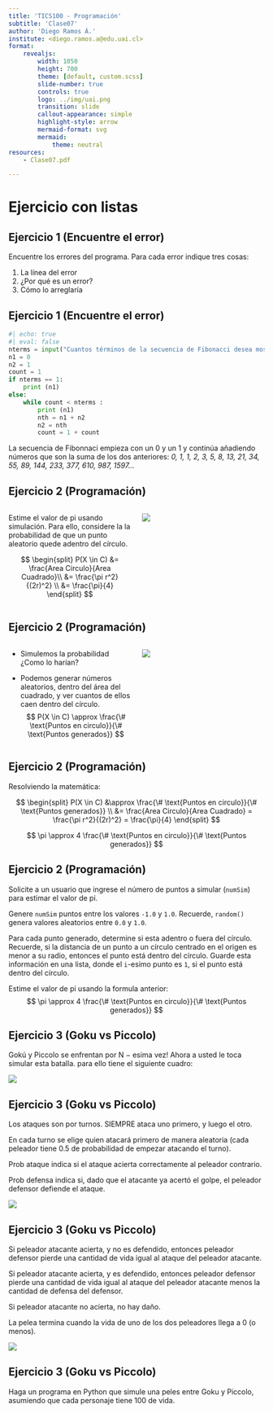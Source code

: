 ```yaml
---
title: 'TICS100 - Programación'
subtitle: 'Clase07'
author: 'Diego Ramos Á.'
institute: <diego.ramos.a@edu.uai.cl>
format:
    revealjs:
        width: 1050
        height: 700
        theme: [default, custom.scss]
        slide-number: true
        controls: true
        logo: ../img/uai.png
        transition: slide
        callout-appearance: simple
        highlight-style: arrow 
        mermaid-format: svg
        mermaid: 
            theme: neutral
resources:
    - Clase07.pdf

---
```



# Ejercicio con listas


## Ejercicio 1 (Encuentre el error)

Encuentre los errores del programa. Para cada error indique tres cosas: 

1. La línea del error
2. ¿Por qué es un error?
3. Cómo lo arreglaría 

## Ejercicio 1 (Encuentre el error)

```python
#| echo: true
#| eval: false
nterms = input("Cuantos términos de la secuencia de Fibonacci desea mostrar?") 
n1 = 0
n2 = 1 
count = 1 
if nterms == 1:
    print (n1) 
else:  
    while count < nterms : 
        print (n1)
        nth = n1 + n2 
        n2 = nth 
        count = 1 + count
```

La secuencia de Fibonnaci empieza con un 0 y un 1 y continúa añadiendo números que son la suma de los dos anteriores: 
*0, 1, 1, 2, 3, 5, 8, 13, 21, 34, 55, 89, 144, 233, 377, 610, 987, 1597…*



## Ejercicio 2 (Programación){.smaller}


::::{.columns}

:::{.column width="50%"}
Estime el valor de pi usando simulación. Para ello, considere la la probabilidad de que un punto aleatorio quede adentro del círculo.   

$$ 
\begin{split} 
P(X \in C) &= \frac{Area Circulo}{Area Cuadrado}\\ 
&= \frac{\pi r^2}{(2r)^2} \\ 
&= \frac{\pi}{4} 
\end{split}
$$
:::

:::{.column width="50%"}
![](../img/AreaCirculo.png)
:::
::::

## Ejercicio 2 (Programación) {.smaller}


::::{.columns}

:::{.column width="50%"}

- Simulemos la probabilidad ¿Como lo harían?

- Podemos generar números aleatorios, dentro del área del cuadrado, y ver cuantos de ellos caen dentro del círculo.
$$
P(X \in C) \approx \frac{\# \text{Puntos en circulo}}{\# \text{Puntos generados}}
$$

:::

:::{.column width="50%"}

![](../img/AreaCirculo.png)
:::

::::

## Ejercicio 2 (Programación)

Resolviendo la matemática:

$$
\begin{split} 
P(X \in C) &\approx \frac{\# \text{Puntos en circulo}}{\# \text{Puntos generados}} \\
&= \frac{Area Circulo}{Area Cuadrado} = \frac{\pi r^2}{(2r)^2} = \frac{\pi}{4} 
\end{split} 
$$

:::{.fragment}
$$
\pi \approx 4 \frac{\# \text{Puntos en circulo}}{\# \text{Puntos generados}}
$$
:::


## Ejercicio 2 (Programación) {.smaller}

Solicite a un usuario que ingrese el número de puntos a simular (`numSim`) para estimar el valor de pi.

Genere `numSim` puntos entre los valores `-1.0` y `1.0`. Recuerde, `random()` genera valores aleatorios entre `0.0` y `1.0`.

Para cada punto generado, determine si esta adentro o fuera del círculo. Recuerde, si la distancia de un punto a un círculo centrado en el origen es menor a su radio, entonces el punto está dentro del círculo. Guarde esta información en una lista, donde el `i`-esimo punto es `1`, si el punto está dentro del círculo.

Estime el valor de pi usando la formula anterior:
$$
\pi \approx 4 \frac{\# \text{Puntos en circulo}}{\# \text{Puntos generados}}
$$



## Ejercicio 3 (Goku vs Piccolo)

Gokú y Piccolo se enfrentan por N − esima vez! Ahora a usted le toca simular esta batalla. para ello tiene el siguiente cuadro: 

![](../img/GokuVSPiccolo.png)


## Ejercicio 3 (Goku vs Piccolo) {.smaller}

Los ataques son por turnos. SIEMPRE ataca uno primero, y luego el otro.

En cada turno se elige quien atacará primero de manera aleatoria (cada peleador tiene 0.5 de probabilidad de empezar atacando el turno).

Prob ataque indica si el ataque acierta correctamente al peleador contrario. 

Prob defensa indica si, dado que el atacante ya acertó el golpe, el peleador defensor defiende el ataque. 

![](../img/GokuVSPiccolo.png)


## Ejercicio 3 (Goku vs Piccolo) {.smaller}

Si peleador atacante acierta, y no es defendido, entonces peleador defensor pierde una cantidad de vida igual al ataque del peleador atacante.

Si peleador atacante acierta, y es defendido, entonces peleador defensor pierde una cantidad de vida igual al ataque del peleador atacante menos la cantidad de defensa del defensor.

Si peleador atacante no acierta, no hay daño.

La pelea termina cuando la vida de uno de los dos peleadores llega a 0 (o menos).

![](../img/GokuVSPiccolo.png)


## Ejercicio 3 (Goku vs Piccolo)

Haga un programa en Python que simule una peles entre Goku y Piccolo, asumiendo que cada personaje tiene 100 de vida.
